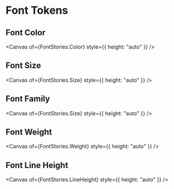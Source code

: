 
<Meta title="Design Tokens/Font" />

# Font Tokens

## Font Color

<Canvas of={FontStories.Color} style={{ height: "auto" }} />

## Font Size

<Canvas of={FontStories.Size} style={{ height: "auto" }} />

## Font Family

<Canvas of={FontStories.Size} style={{ height: "auto" }} />
## Font Weight

<Canvas of={FontStories.Weight} style={{ height: "auto" }} />

## Font Line Height

<Canvas of={FontStories.LineHeight} style={{ height: "auto" }} />
